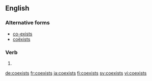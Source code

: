 ==English==

===Alternative forms===
* [[co-exists]] {{qualifier|UK}}
* [[coëxists]]

===Verb===
{{head|en|verb form}}

# {{en-third-person singular of|coexist}}

[[de:coexists]]
[[fr:coexists]]
[[ja:coexists]]
[[fi:coexists]]
[[sv:coexists]]
[[vi:coexists]]